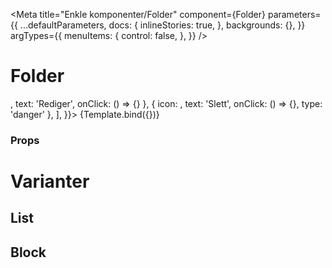 

<Meta
  title="Enkle komponenter/Folder"
  component={Folder}
  parameters={{
    ...defaultParameters,
    docs: {
      inlineStories: true,
    },
    backgrounds: {},
  }}
  argTypes={{
    menuItems: {
      control: false,
    },
  }}
/>


# Folder

<Canvas>
  <Story
    name="Folder"
    args={{
      id: '123',
      title: 'Dette er min tittel',
      subFolders: 3,
      subResources: 3,
      link: '',
      type: 'list',
      menuItems: [
        { icon: <Pencil />, text: 'Rediger', onClick: () => {} },
        { icon: <DeleteForever />, text: 'Slett', onClick: () => {}, type: 'danger' },
      ],
    }}>
    {Template.bind({})}
  </Story>
</Canvas>

### Props

<ArgsTable story="Folder" />

# Varianter

## List

<Canvas>
  <BrowserRouter>
    <Folder title="Mappe 3" type="list" subFolders="3" subResources="3" />
  </BrowserRouter>
</Canvas>

## Block

<Canvas>
  <BrowserRouter>
    <Folder title="Tittel" type="block" subFolders="3" subResources="3" />
  </BrowserRouter>
</Canvas>

